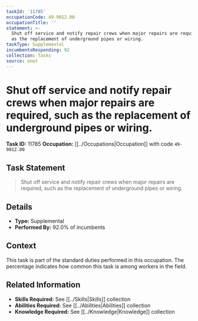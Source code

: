 ```yaml
---
taskId: '11785'
occupationCode: 49-9012.00
occupationTitle: ''
statement: >-
  Shut off service and notify repair crews when major repairs are required, such
  as the replacement of underground pipes or wiring.
taskType: Supplemental
incumbentsResponding: 92
collection: Tasks
source: onet
---
```

# Shut off service and notify repair crews when major repairs are required, such as the replacement of underground pipes or wiring.

**Task ID:** 11785
**Occupation:** [[../Occupations|Occupation]] with code `49-9012.00`

## Task Statement

> Shut off service and notify repair crews when major repairs are required, such as the replacement of underground pipes or wiring.

## Details

- **Type:** Supplemental
- **Performed By:** 92.0% of incumbents

## Context

This task is part of the standard duties performed in this occupation. The percentage indicates how common this task is among workers in the field.

## Related Information

- **Skills Required:** See [[../Skills|Skills]] collection
- **Abilities Required:** See [[../Abilities|Abilities]] collection
- **Knowledge Required:** See [[../Knowledge|Knowledge]] collection
